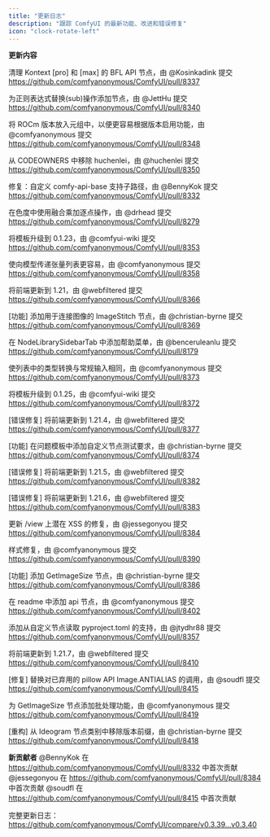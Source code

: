 ```yaml
---
title: "更新日志"
description: "跟踪 ComfyUI 的最新功能、改进和错误修复"
icon: "clock-rotate-left"
---
```


<Update label="0.3.40" description="2025年1月14日">

**更新内容**

清理 Kontext [pro] 和 [max] 的 BFL API 节点，由 @Kosinkadink 提交 https://github.com/comfyanonymous/ComfyUI/pull/8337

为正则表达式替换(sub)操作添加节点，由 @JettHu 提交 https://github.com/comfyanonymous/ComfyUI/pull/8340

将 ROCm 版本放入元组中，以便更容易根据版本启用功能，由 @comfyanonymous 提交 https://github.com/comfyanonymous/ComfyUI/pull/8348

从 CODEOWNERS 中移除 huchenlei，由 @huchenlei 提交 https://github.com/comfyanonymous/ComfyUI/pull/8350

修复：自定义 comfy-api-base 支持子路径，由 @BennyKok 提交 https://github.com/comfyanonymous/ComfyUI/pull/8332

在色度中使用融合乘加逐点操作，由 @drhead 提交 https://github.com/comfyanonymous/ComfyUI/pull/8279

将模板升级到 0.1.23，由 @comfyui-wiki 提交 https://github.com/comfyanonymous/ComfyUI/pull/8353

使向模型传递张量列表更容易，由 @comfyanonymous 提交 https://github.com/comfyanonymous/ComfyUI/pull/8358

将前端更新到 1.21，由 @webfiltered 提交 https://github.com/comfyanonymous/ComfyUI/pull/8366

[功能] 添加用于连接图像的 ImageStitch 节点，由 @christian-byrne 提交 https://github.com/comfyanonymous/ComfyUI/pull/8369

在 NodeLibrarySidebarTab 中添加帮助菜单，由 @benceruleanlu 提交 https://github.com/comfyanonymous/ComfyUI/pull/8179

使列表中的类型转换与常规输入相同，由 @comfyanonymous 提交 https://github.com/comfyanonymous/ComfyUI/pull/8373

将模板升级到 0.1.25，由 @comfyui-wiki 提交 https://github.com/comfyanonymous/ComfyUI/pull/8372

[错误修复] 将前端更新到 1.21.4，由 @webfiltered 提交 https://github.com/comfyanonymous/ComfyUI/pull/8377

[功能] 在问题模板中添加自定义节点测试要求，由 @christian-byrne 提交 https://github.com/comfyanonymous/ComfyUI/pull/8374

[错误修复] 将前端更新到 1.21.5，由 @webfiltered 提交 https://github.com/comfyanonymous/ComfyUI/pull/8382

[错误修复] 将前端更新到 1.21.6，由 @webfiltered 提交 https://github.com/comfyanonymous/ComfyUI/pull/8383

更新 /view 上潜在 XSS 的修复，由 @jessegonyou 提交 https://github.com/comfyanonymous/ComfyUI/pull/8384

样式修复，由 @comfyanonymous 提交 https://github.com/comfyanonymous/ComfyUI/pull/8390

[功能] 添加 GetImageSize 节点，由 @christian-byrne 提交 https://github.com/comfyanonymous/ComfyUI/pull/8386

在 readme 中添加 api 节点，由 @comfyanonymous 提交 https://github.com/comfyanonymous/ComfyUI/pull/8402

添加从自定义节点读取 pyproject.toml 的支持，由 @jtydhr88 提交 https://github.com/comfyanonymous/ComfyUI/pull/8357

将前端更新到 1.21.7，由 @webfiltered 提交 https://github.com/comfyanonymous/ComfyUI/pull/8410

[修复] 替换对已弃用的 pillow API Image.ANTIALIAS 的调用，由 @soudfl 提交 https://github.com/comfyanonymous/ComfyUI/pull/8415

为 GetImageSize 节点添加批处理功能，由 @comfyanonymous 提交 https://github.com/comfyanonymous/ComfyUI/pull/8419

[重构] 从 Ideogram 节点类别中移除版本前缀，由 @christian-byrne 提交 https://github.com/comfyanonymous/ComfyUI/pull/8418

**新贡献者**
@BennyKok 在 https://github.com/comfyanonymous/ComfyUI/pull/8332 中首次贡献
@jessegonyou 在 https://github.com/comfyanonymous/ComfyUI/pull/8384 中首次贡献
@soudfl 在 https://github.com/comfyanonymous/ComfyUI/pull/8415 中首次贡献

完整更新日志：https://github.com/comfyanonymous/ComfyUI/compare/v0.3.39...v0.3.40

</Update>